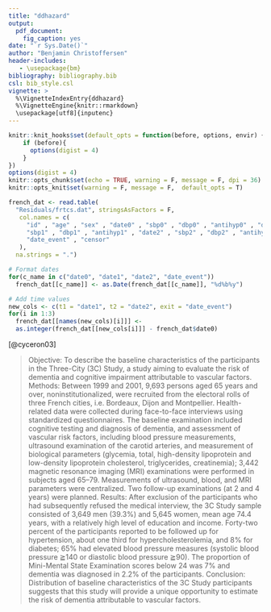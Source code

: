 ```yaml
---
title: "ddhazard"
output: 
  pdf_document: 
    fig_caption: yes
date: "`r Sys.Date()`"
author: "Benjamin Christoffersen"
header-includes:
   - \usepackage{bm}
bibliography: bibliography.bib
csl: bib_style.csl
vignette: >
  %\VignetteIndexEntry{ddhazard}
  %\VignetteEngine{knitr::rmarkdown}
  \usepackage[utf8]{inputenc}
---
```


```r
knitr::knit_hooks$set(default_opts = function(before, options, envir) {
    if (before){
      options(digist = 4)
    }
})
options(digist = 4)
knitr::opts_chunk$set(echo = TRUE, warning = F, message = F, dpi = 36)
knitr::opts_knit$set(warning = F, message = F,  default_opts = T)
```


```r
french_dat <- read.table(
  "Residuals/frtcs.dat", stringsAsFactors = F,
   col.names = c(
     "id" , "age" , "sex" , "date0" , "sbp0" , "dbp0" , "antihyp0" , "date1" , 
     "sbp1" , "dbp1" , "antihyp1" , "date2" , "sbp2" , "dbp2" , "antihyp2" , 
     "date_event" , "censor"
   ), 
  na.strings = ".")
```

```r
# Format dates
for(c_name in c("date0", "date1", "date2", "date_event"))
  french_dat[[c_name]] <- as.Date(french_dat[[c_name]], "%d%b%y")

# Add time values
new_cols <- c(t1 = "date1", t2 = "date2", exit = "date_event")
for(i in 1:3)
  french_dat[[names(new_cols)[i]]] <- 
  as.integer(french_dat[[new_cols[i]]] - french_dat$date0)

```


[@cyceron03]

> Objective: To describe the baseline characteristics of the participants in the Three-City (3C) Study, a study aiming to evaluate the risk of dementia and cognitive impairment attributable to vascular factors. Methods: Between 1999 and 2001, 9,693 persons aged 65 years and over, noninstitutionalized, were recruited from the electoral rolls of three French cities, i.e. Bordeaux, Dijon and Montpellier. Health-related data were collected during face-to-face interviews using standardized questionnaires. The baseline examination included cognitive testing and diagnosis of dementia, and assessment of vascular risk factors, including blood pressure measurements, ultrasound examination of the carotid arteries, and measurement of biological parameters (glycemia, total, high-density lipoprotein and low-density lipoprotein cholesterol, triglycerides, creatinemia); 3,442 magnetic resonance imaging (MRI) examinations were performed in subjects aged 65–79. Measurements of ultrasound, blood, and MRI parameters were centralized. Two follow-up examinations (at 2 and 4 years) were planned. Results: After exclusion of the participants who had subsequently refused the medical interview, the 3C Study sample consisted of 3,649 men (39.3%) and 5,645 women, mean age 74.4 years, with a relatively high level of education and income. Forty-two percent of the participants reported to be followed up for hypertension, about one third for hypercholesterolemia, and 8% for diabetes; 65% had elevated blood pressure measures (systolic blood pressure ≧140 or diastolic blood pressure ≧90). The proportion of Mini-Mental State Examination scores below 24 was 7% and dementia was diagnosed in 2.2% of the participants. Conclusion: Distribution of baseline characteristics of the 3C Study participants suggests that this study will provide a unique opportunity to estimate the risk of dementia attributable to vascular factors.



